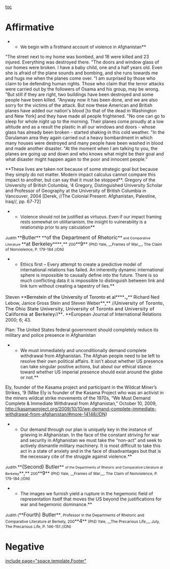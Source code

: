 [[toc]]
=Affirmative= 
**<span class="DebateUnderline"><span style="font-size: 10pt;">We begin with a firsthand account of violence in Afghanistan</span></span>**
<span class="DebateUnderline">"The street next to my home was bombed, and 18 were killed and 23 injured. Everything was destroyed there.</span>
<span class="DebateUnderline">"The doors and window glass of our homes were broken. I have a baby child, one and a half years old. Even she is afraid of the plane sounds and bombing, and she runs towards me and hugs me when the planes come over.</span>
<span class="DebateUnderline">"I am surprised by those who claim to be defending human rights. Those who claim that the terror attacks were carried out by the followers of Osama and his group, may be wrong.</span>
<span class="DebateUnderline">"But still if they are right, two buildings have been destroyed and some people have been killed.</span>
<span class="DebateUnderline">"Anyway now it has been done, and we are also sorry for the victims of the attack. But now these American and British planes have added our nation's blood [to that of the dead in Washington and New York] and they have made all people frightened.</span>
<span class="DebateUnderline">"No one can go to sleep for whole night up to the morning. Their planes come proudly at a low altitude and as a result the plastic in all our windows and doors - whose glass has already been broken - started shaking in this cold weather.</span>
<span class="DebateUnderline">"In the Darulaman area they again carried out a heavy bombardment in which many houses were destroyed and many people have been washed in blood and made another disaster.</span>
<span class="DebateUnderline">"At the moment when I am talking to you, the planes are going up and down and who knows what might be their goal and what disaster might happen again to the poor and innocent people."</span>

<span class="Author-Date">**These lives are taken not because of some strategic goal but because they simply do not matter. Modern impact calculus cannot compare this impact to another, but can say that it must be stopped**.</span>
<span class="Author-Date">Gregory of the University of British Columbia, ‘4</span>
Gregory, Distinguished University Scholar and Professor of Geography at the University of British Columbia in Vancouver, 2004 [Derek, //The Colonial Present: Afghanistan, Palestine, Iraq//, pp. 67-72]

**<span class="DebateUnderline"><span style="font-size: 10pt;">Violence should not be justified as virtuous. Even if our impact framing rests somewhat on utilitarianism, the insight to vulnerability is a relationship prior to any calculation</span></span>**
<span style="font-size: 9pt;">Judith </span>**<span style="font-size: 12pt;">Butler</span>** **<span style="font-size: 12pt;">of the Department of Rhetoric</span>**<span style="font-size: 8pt;"> and Comparative Literature </span>**<span style="font-size: 12pt;">at Berkeley</span>****<span style="font-size: 11pt;">,</span>**<span style="font-size: 9pt;"> 200</span>**<span style="font-size: 12pt;">9</span>**<span style="font-size: 9pt;"> (PhD Yale, __Frames of War__, The Claim of Nonviolence, P. 179-184 //DN)</span>

**Ethics first – Every attempt to create a predictive model of international relations has failed. An inherently dynamic international sphere is impossible to causally define into the future. There is so much conflicting data it is impossible to distinguish between link and link turn without creating a tapestry of lies.**
<span style="font-weight: normal;">Steven </span>**<span style="color: black;">Bernstein of the University of Toronto et al</span>****<span style="color: black; font-size: 14pt;">.,</span>** <span style="font-weight: normal;">Richard Ned Lebow, Janice Gross Stein and Steven Weber</span>**<span style="color: black; font-size: 11pt;">,</span>**<span style="font-weight: normal;"> //<span style="color: black; letter-spacing: 0.4pt;">University of Toronto, The Ohio State University, University of Toronto </span><span style="color: black; letter-spacing: 0.55pt;">and University of California at Berkeley</span>//</span>**<span style="color: black; font-size: 11pt;">. </span>**<span style="font-weight: normal;">European Journal of International Relations </span>2000<span style="font-weight: normal;">; 6; 43.</span>

Plan: The United States federal government should completely reduce its military and police presence in Afghanistan

**We must immediately and unconditionally demand complete withdrawal from Afghanistan. The Afghan people need to be left to resolve their own political affairs. It isn’t about whether US presence can take singular positive actions, but about our ethical stance toward whether US imperial presence should exist around the globe or not.** 
Ely, founder of the Kasama project and participant in the Wildcat Miner’s Strikes, ‘9
(Mike Ely is founder of the Kasama Project who was an activist in the miners wildcat strike movements of the 1970s, “We Must Demand Complete & Immediate Withdrawal from Afghanistan,” October 10, 2009, http://kasamaproject.org/2009/10/10/we-demand-complete-immediate-withdrawal-from-afghanistan/#more-14148//DN)


**Our demand through our plan is uniquely key in the instance of grieving in Afghanistan. In the face of the constant striving for war and security in Afghanistan we must take the “non-act” and seek to actively dismantle military machinery. It is most difficult to take this act in a state of anxiety and in the face of disadvantages but that is the necessary cite of the struggle against violence.**
<span style="font-size: 9pt;">Judith </span>**<span style="font-size: 12pt;">(Second) Butler</span>** <span style="font-size: 8pt;">of the Departments of Rhetoric and Comparative Literature at Berkeley</span>**<span style="font-size: 11pt;">,</span>**<span style="font-size: 9pt;"> 200</span>**<span style="font-size: 12pt;">9</span>**<span style="font-size: 9pt;"> (PhD Yale, __Frames of War__, The Claim of Nonviolence, P. 179-184 //DN)</span>

**The images we furnish yield a rupture in the hegemonic field of representation itself that moves the US beyond the justifications for war and hegemonic dominance.**
<span style="font-size: 9pt;">Judith (</span>**<span style="font-size: 12pt;">Fourth) Butler</span>**<span style="font-size: 9pt;">, Professor in the Departments of Rhetoric and Comparative Literature at Berkely, 200</span>**<span style="font-size: 12pt;">4</span>**<span style="font-size: 9pt;"> (PhD Yale, __The Precarious Life__, July, The Precarious Life, P. 146-151 //DN)</span>





=Negative= 

[[include page="space.template.Footer"]]